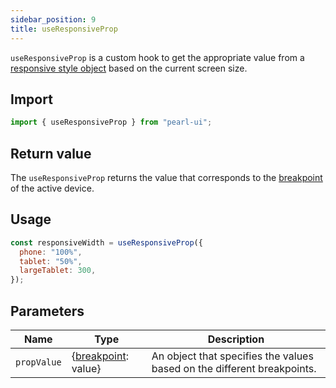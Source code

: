 ```yaml
---
sidebar_position: 9
title: useResponsiveProp
---
```


`useResponsiveProp` is a custom hook to get the appropriate value from a [responsive style object](../core-features/responsivity) based on the current screen size.

## Import

```js
import { useResponsiveProp } from "pearl-ui";
```

## Return value

The `useResponsiveProp` returns the value that corresponds to the [breakpoint](../theming/default-theme#breakpoints) of the active device.

## Usage

```js
const responsiveWidth = useResponsiveProp({
  phone: "100%",
  tablet: "50%",
  largeTablet: 300,
});
```

## Parameters

| Name        | Type                                                                      | Description                                                             |
| ----------- | ------------------------------------------------------------------------- | ----------------------------------------------------------------------- |
| `propValue` | <t>{[breakpoint](../theming/default-theme#breakpoints): <t>value</t>}</t> | An object that specifies the values based on the different breakpoints. |

